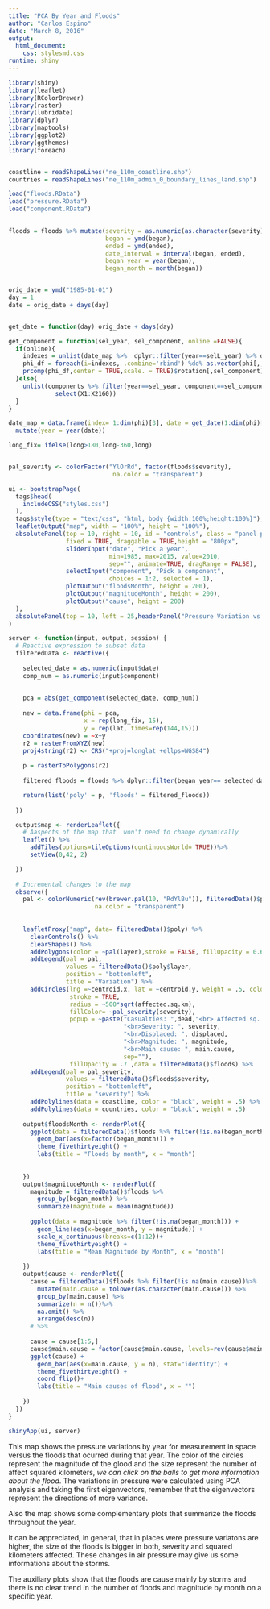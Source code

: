 ```yaml
---
title: "PCA By Year and Floods"
author: "Carlos Espino"
date: "March 8, 2016"
output:
  html_document:
    css: stylesmd.css
runtime: shiny
---
```



```r
library(shiny)
library(leaflet)
library(RColorBrewer)
library(raster)
library(lubridate)
library(dplyr)
library(maptools)
library(ggplot2)
library(ggthemes)
library(foreach)


coastline = readShapeLines("ne_110m_coastline.shp")
countries = readShapeLines("ne_110m_admin_0_boundary_lines_land.shp")

load("floods.RData")
load("pressure.RData")
load("component.RData")

  
floods = floods %>% mutate(severity = as.numeric(as.character(severity)),
                           began = ymd(began),
                           ended = ymd(ended),
                           date_interval = interval(began, ended),
                           began_year = year(began),
                           began_month = month(began))


orig_date = ymd("1985-01-01")
day = 1
date = orig_date + days(day)


get_date = function(day) orig_date + days(day)

get_component = function(sel_year, sel_component, online =FALSE){
  if(online){
    indexes = unlist(date_map %>%  dplyr::filter(year==selL_year) %>% dplyr::select(index))
    phi_df = foreach(i=indexes, .combine='rbind') %do% as.vector(phi[,,i])
    prcomp(phi_df,center = TRUE,scale. = TRUE)$rotation[,sel_component]
  }else{
    unlist(components %>% filter(year==sel_year, component==sel_component) %>% 
             select(X1:X2160))
  }
}

date_map = data.frame(index= 1:dim(phi)[3], date = get_date(1:dim(phi)[3])) %>%
  mutate(year = year(date))

long_fix= ifelse(long>180,long-360,long)


pal_severity <- colorFactor("YlOrRd", factor(floods$severity),
                             na.color = "transparent")

ui <- bootstrapPage(
  tags$head(
    includeCSS("styles.css")
  ),
  tags$style(type = "text/css", "html, body {width:100%;height:100%}"),
  leafletOutput("map", width = "100%", height = "100%"),
  absolutePanel(top = 10, right = 10, id = "controls", class = "panel panel-default", 
                fixed = TRUE, draggable = TRUE,height = "800px",
                sliderInput("date", "Pick a year", 
                            min=1985, max=2015, value=2010,
                            sep="", animate=TRUE, dragRange = FALSE),
                selectInput("component", "Pick a component", 
                            choices = 1:2, selected = 1),
                plotOutput("floodsMonth", height = 200),
                plotOutput("magnitudeMonth", height = 200),
                plotOutput("cause", height = 200)
  ),
  absolutePanel(top = 10, left = 25,headerPanel("Pressure Variation vs. Floods"))
)

server <- function(input, output, session) {
  # Reactive expression to subset data
  filteredData <- reactive({
    
    selected_date = as.numeric(input$date)
    comp_num = as.numeric(input$component)
    
    
    pca = abs(get_component(selected_date, comp_num))
    
    new = data.frame(phi = pca, 
                     x = rep(long_fix, 15), 
                     y = rep(lat, times=rep(144,15))) 
    coordinates(new) = ~x+y
    r2 = rasterFromXYZ(new)
    proj4string(r2) <- CRS("+proj=longlat +ellps=WGS84")
    
    p = rasterToPolygons(r2)
    
    filtered_floods = floods %>% dplyr::filter(began_year== selected_date, !is.na(severity))

    return(list('poly' = p, 'floods' = filtered_floods))
    
  })

  output$map <- renderLeaflet({
    # Aaspects of the map that  won't need to change dynamically
    leaflet() %>%
      addTiles(options=tileOptions(continuousWorld= TRUE))%>%
      setView(0,42, 2)

  })
  
  # Incremental changes to the map
  observe({
    pal <- colorNumeric(rev(brewer.pal(10, "RdYlBu")), filteredData()$poly$layer,
                        na.color = "transparent")
    
    
    leafletProxy("map", data= filteredData()$poly) %>%
      clearControls() %>%
      clearShapes() %>%
      addPolygons(color = ~pal(layer),stroke = FALSE, fillOpacity = 0.6) %>%
      addLegend(pal = pal, 
                values = filteredData()$poly$layer,
                position = "bottomleft",
                title = "Variation") %>%
      addCircles(lng =~centroid.x, lat = ~centroid.y, weight = .5, color = "black",
                 stroke = TRUE,
                 radius = ~500*sqrt(affected.sq.km),
                 fillColor= ~pal_severity(severity),
                 popup = ~paste("Casualties: ",dead,"<br> Affected sq. km.: ",affected.sq.km ,
                                "<br>Severity: ", severity,
                                "<br>Displaced: ", displaced,
                                "<br>Magnitude: ", magnitude,
                                "<br>Main cause: ", main.cause,
                                sep=""),
                 fillOpacity = .7 ,data = filteredData()$floods) %>%
      addLegend(pal = pal_severity,
                values = filteredData()$floods$severity,
                position = "bottomleft",
                title = "severity") %>%
      addPolylines(data = coastline, color = "black", weight = .5) %>%
      addPolylines(data = countries, color = "black", weight = .5)
    
    output$floodsMonth <- renderPlot({
      ggplot(data = filteredData()$floods %>% filter(!is.na(began_month))) + 
        geom_bar(aes(x=factor(began_month))) + 
        theme_fivethirtyeight() + 
        labs(title = "Floods by month", x = "month")
        
      
    })
    output$magnitudeMonth <- renderPlot({
      magnitude = filteredData()$floods %>% 
        group_by(began_month) %>% 
        summarize(magnitude = mean(magnitude)) 
      
      ggplot(data = magnitude %>% filter(!is.na(began_month))) + 
        geom_line(aes(x=began_month, y = magnitude)) + 
        scale_x_continuous(breaks=c(1:12))+
        theme_fivethirtyeight() +
        labs(title = "Mean Magnitude by Month", x = "month")
      
    })
    output$cause <- renderPlot({
      cause = filteredData()$floods %>% filter(!is.na(main.cause))%>%
        mutate(main.cause = tolower(as.character(main.cause))) %>%
        group_by(main.cause) %>% 
        summarize(n = n())%>%
        na.omit() %>%
        arrange(desc(n))
      # %>%
        
      cause = cause[1:5,]
      cause$main.cause = factor(cause$main.cause, levels=rev(cause$main.cause))
      ggplot(cause) + 
        geom_bar(aes(x=main.cause, y = n), stat="identity") + 
        theme_fivethirtyeight() +
        coord_flip()+
        labs(title = "Main causes of flood", x = "")
      
    })
  })
}

shinyApp(ui, server)
```

This map shows the pressure variations by year for measurement in space versus the floods that ocurred during that year. The color of the circles represent the magnitude of the glood and the size represent the number of affect squared kilometers, *we can click on the balls to get more information about the flood*. The variations in pressure were calculated using PCA analysis and taking the first eigenvectors, remember that the eigenvectors represent the directions of more variance.

Also the map shows some complementary plots that summarize the floods throughout the year.

It can be appreciated, in general, that in places were pressure variatons  are higher, the size of the floods is bigger in both, severity and squared kilometers affected. These changes in air pressure may give us some informations about the storms.

The auxiliary plots show that the floods are cause mainly by storms and there is no clear trend in the number of floods and magnitude by month on a specific year.






